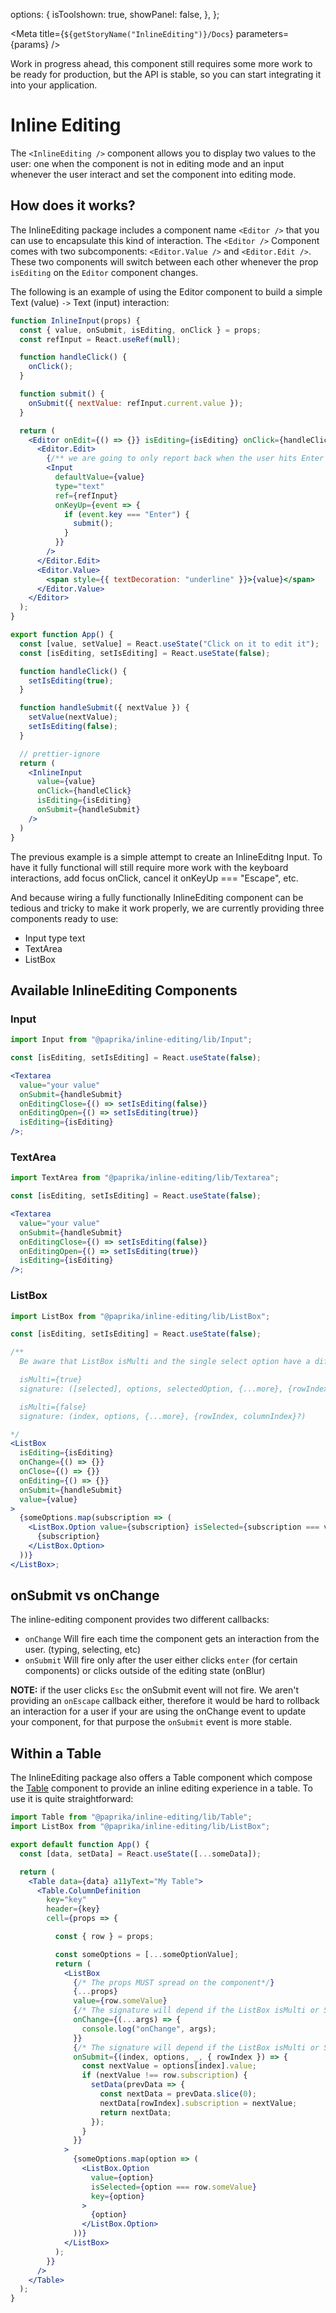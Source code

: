 

  options: {
    isToolshown: true,
    showPanel: false,
  },
};

<Meta title={`${getStoryName("InlineEditing")}/Docs`} parameters={params} />

<Toast kind={Toast.types.kind.WARNING} hasCloseButton={false}>
  Work in progress ahead, this component still requires some more work to be ready for production, but the API is
  stable, so you can start integrating it into your application.
</Toast>

# Inline Editing

The `<InlineEditing />` component allows you to display two values to the user: one when the component is not in editing mode and an input whenever the user interact and set
the component into editing mode.

## How does it works?

The InlineEditing package includes a component name `<Editor />` that you can use to encapsulate this kind of interaction. The `<Editor />` Component comes with two
subcomponents: `<Editor.Value />` and `<Editor.Edit />`. These two components will switch between each other whenever the prop `isEditing` on the `Editor` component changes.

The following is an example of using the Editor component to build a simple Text (value) `->` Text (input) interaction:

<Blocks>
  <Block>
    <AppInlineInput />
  </Block>
  <Block>

```jsx
function InlineInput(props) {
  const { value, onSubmit, isEditing, onClick } = props;
  const refInput = React.useRef(null);

  function handleClick() {
    onClick();
  }

  function submit() {
    onSubmit({ nextValue: refInput.current.value });
  }

  return (
    <Editor onEdit={() => {}} isEditing={isEditing} onClick={handleClick}>
      <Editor.Edit>
        {/** we are going to only report back when the user hits Enter */}
        <Input
          defaultValue={value}
          type="text"
          ref={refInput}
          onKeyUp={event => {
            if (event.key === "Enter") {
              submit();
            }
          }}
        />
      </Editor.Edit>
      <Editor.Value>
        <span style={{ textDecoration: "underline" }}>{value}</span>
      </Editor.Value>
    </Editor>
  );
}

export function App() {
  const [value, setValue] = React.useState("Click on it to edit it");
  const [isEditing, setIsEditing] = React.useState(false);

  function handleClick() {
    setIsEditing(true);
  }

  function handleSubmit({ nextValue }) {
    setValue(nextValue);
    setIsEditing(false);
  }

  // prettier-ignore
  return (
    <InlineInput 
      value={value} 
      onClick={handleClick} 
      isEditing={isEditing} 
      onSubmit={handleSubmit} 
    />
  )
}
```

  </Block>
</Blocks>

The previous example is a simple attempt to create an InlineEditng Input. To have it fully functional will still require more work with the keyboard interactions,
add focus onClick, cancel it onKeyUp === "Escape", etc.

And because wiring a fully functionally InlineEditing component can be tedious and tricky to make it work properly, we are currently providing three components ready to use:

- Input type text
- TextArea
- ListBox

## Available InlineEditing Components

### Input

<Blocks>
  <Block>
    <InputStory />
  </Block>
  <Block>

```jsx
import Input from "@paprika/inline-editing/lib/Input";

const [isEditing, setIsEditing] = React.useState(false);

<Textarea
  value="your value"
  onSubmit={handleSubmit}
  onEditingClose={() => setIsEditing(false)}
  onEditingOpen={() => setIsEditing(true)}
  isEditing={isEditing}
/>;
```

  </Block>
</Blocks>

### TextArea

<Blocks>
  <Block>
    <TextAreaStory />
  </Block>
  <Block>

```jsx
import TextArea from "@paprika/inline-editing/lib/Textarea";

const [isEditing, setIsEditing] = React.useState(false);

<Textarea
  value="your value"
  onSubmit={handleSubmit}
  onEditingClose={() => setIsEditing(false)}
  onEditingOpen={() => setIsEditing(true)}
  isEditing={isEditing}
/>;
```

  </Block>
</Blocks>

### ListBox

<Blocks>
  <Block>
    <ListBoxSingleStory />
    <div style={{ width: "100%", height: "44px" }}></div>
    <ListBoxMultipleStory />
  </Block>
  <Block>

```jsx
import ListBox from "@paprika/inline-editing/lib/ListBox";

const [isEditing, setIsEditing] = React.useState(false);

/** 
  Be aware that ListBox isMulti and the single select option have a different signature for the onChange and onEditing event 

  isMulti={true} 
  signature: ([selected], options, selectedOption, {...more}, {rowIndex, columnIndex})

  isMulti={false}
  signature: (index, options, {...more}, {rowIndex, columnIndex}?)

*/
<ListBox
  isEditing={isEditing}
  onChange={() => {}}
  onClose={() => {}}
  onEditing={() => {}}
  onSubmit={handleSubmit}
  value={value}
>
  {someOptions.map(subscription => (
    <ListBox.Option value={subscription} isSelected={subscription === value} key={subscription}>
      {subscription}
    </ListBox.Option>
  ))}
</ListBox>;
```

  </Block>
</Blocks>

## onSubmit vs onChange

The inline-editing component provides two different callbacks:

- `onChange` Will fire each time the component gets an interaction from the user. (typing, selecting, etc)
- `onSubmit` Will fire only after the user either clicks `enter` (for certain components) or clicks outside of the editing state (onBlur)

**NOTE:** if the user clicks `Esc` the onSubmit event will not fire. We aren't providing an `onEscape` callback either, therefore it would be hard to rollback an interaction
for a user if your are using the onChange event to update your component, for that purpose the `onSubmit` event is more stable.

## Within a Table

The InlineEditing package also offers a Table component which compose the [Table](https://github.com/acl-services/paprika/tree/master/packages/Table) component to provide
an inline editing experience in a table. To use it is quite straightforward:

```jsx
import Table from "@paprika/inline-editing/lib/Table";
import ListBox from "@paprika/inline-editing/lib/ListBox";

export default function App() {
  const [data, setData] = React.useState([...someData]);

  return (
    <Table data={data} a11yText="My Table">
      <Table.ColumnDefinition
        key="key"
        header={key}
        cell={props => {

          const { row } = props;

          const someOptions = [...someOptionValue];
          return (
            <ListBox
              {/* The props MUST spread on the component*/}
              {...props}
              value={row.someValue}
              {/* The signature will depend if the ListBox isMulti or Single */}
              onChange={(...args) => {
                console.log("onChange", args);
              }}
              {/* The signature will depend if the ListBox isMulti or Single */}
              onSubmit={(index, options, _, { rowIndex }) => {
                const nextValue = options[index].value;
                if (nextValue !== row.subscription) {
                  setData(prevData => {
                    const nextData = prevData.slice(0);
                    nextData[rowIndex].subscription = nextValue;
                    return nextData;
                  });
                }
              }}
            >
              {someOptions.map(option => (
                <ListBox.Option
                  value={option}
                  isSelected={option === row.someValue}
                  key={option}
                >
                  {option}
                </ListBox.Option>
              ))}
            </ListBox>
          );
        }}
      />
    </Table>
  );
}
```

<TableStory />
